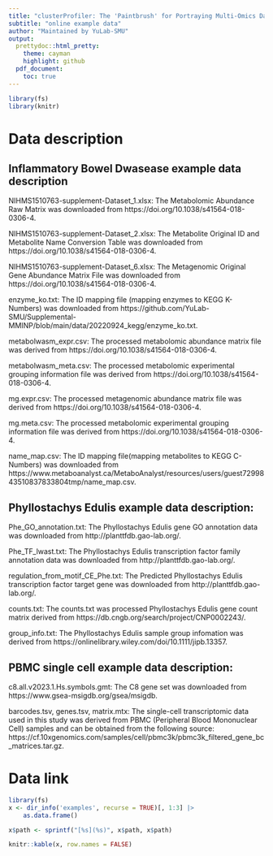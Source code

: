 ```yaml
---
title: "clusterProfiler: The 'Paintbrush' for Portraying Multi-Omics Data"
subtitle: "online example data"
author: "Maintained by YuLab-SMU"
output:
  prettydoc::html_pretty:
    theme: cayman
    highlight: github
  pdf_document:
    toc: true
---
```




```r
library(fs)
library(knitr)
```
# Data description

## Inflammatory Bowel Dwasease example data description

NIHMS1510763-supplement-Dataset_1.xlsx: The Metabolomic Abundance Raw Matrix was downloaded from https://doi.org/10.1038/s41564-018-0306-4.

NIHMS1510763-supplement-Dataset_2.xlsx: The Metabolite Original ID and Metabolite Name Conversion Table was downloaded from https://doi.org/10.1038/s41564-018-0306-4.

NIHMS1510763-supplement-Dataset_6.xlsx: The Metagenomic Original Gene Abundance Matrix File was downloaded from https://doi.org/10.1038/s41564-018-0306-4.

enzyme_ko.txt: The ID mapping file (mapping enzymes to KEGG K-Numbers) was downloaded from https://github.com/YuLab-SMU/Supplemental-MMINP/blob/main/data/20220924_kegg/enzyme_ko.txt.

metabolwasm_expr.csv: The processed metabolomic abundance matrix file was derived from https://doi.org/10.1038/s41564-018-0306-4.

metabolwasm_meta.csv:  The processed metabolomic experimental grouping information file was derived from https://doi.org/10.1038/s41564-018-0306-4.

mg.expr.csv: The processed metagenomic abundance matrix file was derived from https://doi.org/10.1038/s41564-018-0306-4.

mg.meta.csv:  The processed metabolomic experimental grouping information file was derived from https://doi.org/10.1038/s41564-018-0306-4.

name_map.csv: The ID mapping file(mapping metabolites to KEGG C-Numbers) was downloaded from https://www.metaboanalyst.ca/MetaboAnalyst/resources/users/guest7299843510837833804tmp/name_map.csv.

## Phyllostachys Edulis example data description:

Phe_GO_annotation.txt: The Phyllostachys Edulis gene GO annotation data was downloaded from http://planttfdb.gao-lab.org/.

Phe_TF_lwast.txt: The Phyllostachys Edulis transcription factor family annotation data was downloaded from http://planttfdb.gao-lab.org/.

regulation_from_motif_CE_Phe.txt: The Predicted Phyllostachys Edulis transcription factor target gene was downloaded from http://planttfdb.gao-lab.org/.

counts.txt: The counts.txt was processed Phyllostachys Edulis gene count matrix derived from https://db.cngb.org/search/project/CNP0002243/.

group_info.txt: The Phyllostachys Edulis sample group infomation was derived from https://onlinelibrary.wiley.com/doi/10.1111/jipb.13357.

## PBMC single cell example data description:

c8.all.v2023.1.Hs.symbols.gmt: The C8 gene set was downloaded from https://www.gsea-msigdb.org/gsea/msigdb.

barcodes.tsv, genes.tsv, matrix.mtx: The single-cell transcriptomic data used in this study was derived from PBMC (Peripheral Blood Mononuclear Cell) samples and can be obtained from the following source: https://cf.10xgenomics.com/samples/cell/pbmc3k/pbmc3k_filtered_gene_bc_matrices.tar.gz.

# Data link
```r
library(fs)
x <- dir_info('examples', recurse = TRUE)[, 1:3] |>
    as.data.frame()

x$path <- sprintf("[%s](%s)", x$path, x$path)

knitr::kable(x, row.names = FALSE)
```
